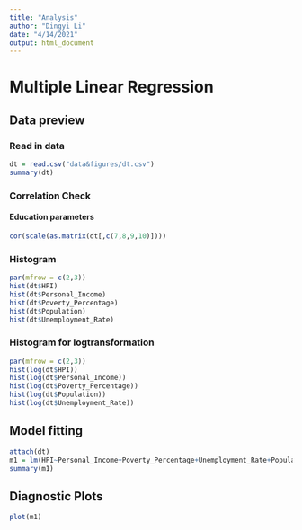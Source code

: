 ```yaml
---
title: "Analysis"
author: "Dingyi Li"
date: "4/14/2021"
output: html_document
---
```

# Multiple Linear Regression
## Data preview
### Read in data
```r
dt = read.csv("data&figures/dt.csv")
summary(dt)
```

### Correlation Check
#### Education parameters
```r
cor(scale(as.matrix(dt[,c(7,8,9,10)])))
```
### Histogram
```r
par(mfrow = c(2,3))
hist(dt$HPI)
hist(dt$Personal_Income)
hist(dt$Poverty_Percentage)
hist(dt$Population)
hist(dt$Unemployment_Rate)
```
### Histogram for logtransformation
```r
par(mfrow = c(2,3))
hist(log(dt$HPI))
hist(log(dt$Personal_Income))
hist(log(dt$Poverty_Percentage))
hist(log(dt$Population))
hist(log(dt$Unemployment_Rate))
```

## Model fitting
```r
attach(dt)
m1 = lm(HPI~Personal_Income+Poverty_Percentage+Unemployment_Rate+Population+SomeCollege+BachelorAndHigher)
summary(m1)
```
## Diagnostic Plots
```r
plot(m1)
```

